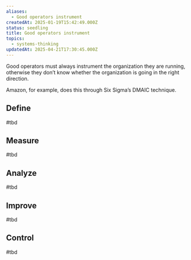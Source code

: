 ```yaml
---
aliases:
  - Good operators instrument
createdAt: 2025-01-19T15:42:49.000Z
status: seedling
title: Good operators instrument
topics:
  - systems-thinking
updatedAt: 2025-04-21T17:30:45.000Z
---
```

Good operators must always instrument the organization they are running, otherwise they don’t know whether the organization is going in the right direction.

Amazon, for example, does this through Six Sigma’s DMAIC technique.

## Define

#tbd

## Measure

#tbd

## Analyze

#tbd

## Improve

#tbd

## Control

#tbd
